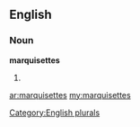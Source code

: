 ==English==

===Noun===
'''marquisettes'''

# {{plural of|[[marquisette]]}}

[[Category:English plurals]]

[[ar:marquisettes]]
[[my:marquisettes]]
